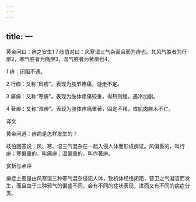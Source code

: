 ```yaml
---
---
---
```

title: 一
---




黄帝问曰：痹之安生1？岐伯对曰：风寒湿三气杂至合而为痹也。其风气胜者为行痹2，寒气胜者为痛痹3，湿气胜者为著痹也4。

1 痹：闭阻不通。

2 行痹：又称“风痹”。表现为肢节疼痛，游走不定。

3 痛痹：又称“寒痹”。表现为肢体疼痛较重，得热则缓，遇冷加剧。

4 著痹：又称“湿痹”。表现为肢体疼痛重著，固定不移，或肌肉麻木不仁。

译文

黄帝问道：痹病是怎样发生的？

岐伯回答说：风、寒、湿三气混杂在一起入侵人体而形成痹证。风偏重的，叫行痹；寒偏重的，叫痛痹；湿偏重的，叫作著痹。

赏析与点评

痹症主要是由风寒湿三种邪气混杂侵犯人体，致机体经络闭阻，营卫之气凝涩而发生，而且由于三种邪气的偏盛不同，会有不同的症状表现，进而又有不同的病症分类。
